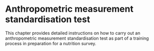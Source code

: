 # Anthropometric measurement standardisation test {#anthro3}

This chapter provides detailed instructions on how to carry out an anthropometric measurement standardisation test as part of a training process in preparation for a nutrition survey.



